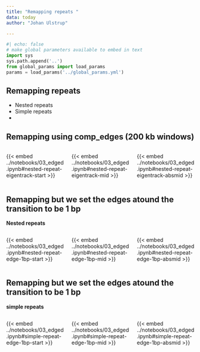 ```yaml
---
title: "Remapping repeats "
data: today
author: "Johan Ulstrup"

---
```


```python
#| echo: false
# make global parameters available to embed in text
import sys
sys.path.append('..')
from global_params import load_params
params = load_params('../global_params.yml')
```

## Remapping repeats
- Nested repeats
- Simple repeats
- 

## Remapping using comp_edges (200 kb windows) 
:::: {.columns}

::: {.column width="33%"}
{{< embed ../notebooks/03_edged.ipynb#nested-repeat-eigentrack-start >}}
:::

::: {.column width="33%"}
{{< embed ../notebooks/03_edged.ipynb#nested-repeat-eigentrack-mid >}}
:::

::: {.column width="33%"}
{{< embed ../notebooks/03_edged.ipynb#nested-repeat-eigentrack-absmid >}}
:::

::::

## Remapping but we set the edges atound the transition to be 1 bp  

**Nested repeats**

:::: {.columns}

::: {.column width="33%"}
{{< embed ../notebooks/03_edged.ipynb#nested-repeat-edge-1bp-start >}}
:::

::: {.column width="33%"}
{{< embed ../notebooks/03_edged.ipynb#nested-repeat-edge-1bp-mid >}}
:::

::: {.column width="33%"}
{{< embed ../notebooks/03_edged.ipynb#nested-repeat-edge-1bp-absmid >}}
:::

::::

## Remapping but we set the edges atound the transition to be 1 bp

**simple repeats**

:::: {.columns}

::: {.column width="33%"}
{{< embed ../notebooks/03_edged.ipynb#simple-repeat-edge-1bp-start >}}
:::

::: {.column width="33%"}
{{< embed ../notebooks/03_edged.ipynb#simple-repeat-edge-1bp-mid >}}
:::

::: {.column width="33%"}
{{< embed ../notebooks/03_edged.ipynb#simple-repeat-edge-1bp-absmid >}}
:::

::::

